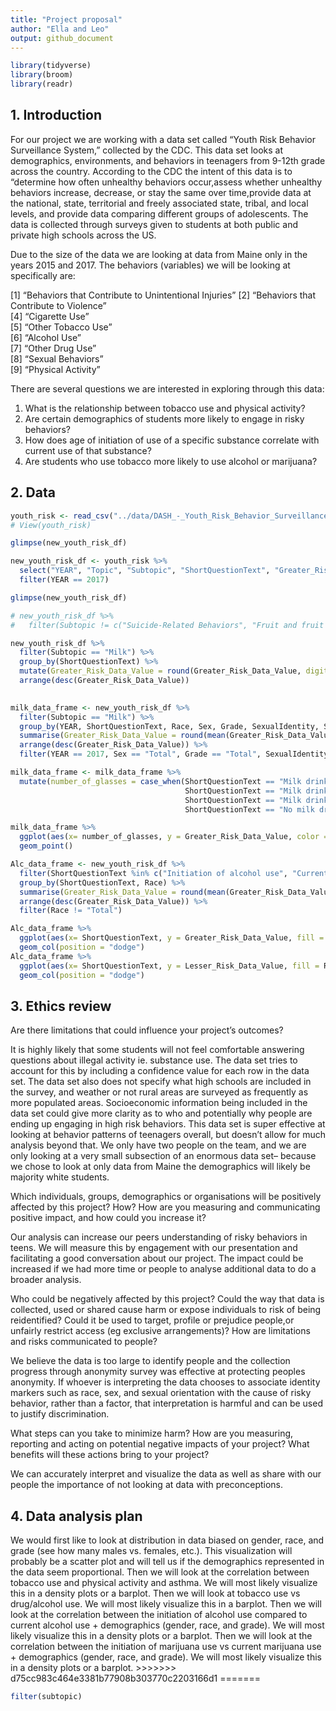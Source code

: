 ```yaml
---
title: "Project proposal"
author: "Ella and Leo"
output: github_document
---
```


```r
library(tidyverse)
library(broom)
library(readr)

```

## 1. Introduction

For our project we are working with a data set called "Youth Risk Behavior Surveillance System," collected by the CDC. This data set looks at demographics, environments, and behaviors in teenagers from 9-12th grade across the country. According to the CDC the intent of this data is to "determine how often unhealthy behaviors occur,assess whether unhealthy behaviors increase, decrease, or stay the same over time,provide data at the national, state, territorial and freely associated state, tribal, and local levels, and provide data comparing different groups of adolescents. The data is collected through surveys given to students at both public and private high schools across the US. 

Due to the size of the data we are looking at data from Maine only in the years 2015 and 2017. The behaviors (variables) we will be looking at specifically are:

 [1] "Behaviors that Contribute to Unintentional Injuries"
 [2] "Behaviors that Contribute to Violence"              
 [4] "Cigarette Use"                                      
 [5] "Other Tobacco Use"                                  
 [6] "Alcohol Use"                                        
 [7] "Other Drug Use"   
 [8] "Sexual Behaviors"    
 [9] "Physical Activity"                                  


There are several questions we are interested in exploring through this data:

1. What is the relationship between tobacco use and physical activity? 
2. Are certain demographics of students more likely to engage in risky behaviors?
3. How does age of initiation of use of a specific substance correlate with current use of that substance?
4. Are students who use tobacco more likely to use alcohol or marijuana?



## 2. Data

```r
youth_risk <- read_csv("../data/DASH_-_Youth_Risk_Behavior_Surveillance_System__YRBSS___High_School____Including_Sexual_Orientation_20240207.csv")
# View(youth_risk)

```

```r
glimpse(new_youth_risk_df)
```

```r
new_youth_risk_df <- youth_risk %>% 
  select("YEAR", "Topic", "Subtopic", "ShortQuestionText", "Greater_Risk_Data_Value", "Lesser_Risk_Data_Value", "Sample_Size", "Sex", "Race", "Grade", "SexualIdentity", "SexOfSexualContacts") %>%
  filter(YEAR == 2017)

```

```r
glimpse(new_youth_risk_df)
```

```r
# new_youth_risk_df %>%
#   filter(Subtopic != c("Suicide-Related Behaviors", "Fruit and fruit juices", "Milk", "Obesity and Overweight", "Sleep")) 
```


```r
new_youth_risk_df %>%
  filter(Subtopic == "Milk") %>%
  group_by(ShortQuestionText) %>%
  mutate(Greater_Risk_Data_Value = round(Greater_Risk_Data_Value, digits = 0)) %>%
  arrange(desc(Greater_Risk_Data_Value))
  
```

```r
milk_data_frame <- new_youth_risk_df %>%
  filter(Subtopic == "Milk") %>%
  group_by(YEAR, ShortQuestionText, Race, Sex, Grade, SexualIdentity, SexOfSexualContacts, Sample_Size) %>%
  summarise(Greater_Risk_Data_Value = round(mean(Greater_Risk_Data_Value, na.rm =TRUE), digits = 0)) %>%
  arrange(desc(Greater_Risk_Data_Value)) %>%
  filter(YEAR == 2017, Sex == "Total", Grade == "Total", SexualIdentity == "Total", SexOfSexualContacts == "Total", Race != "Total")
```

```r
milk_data_frame <- milk_data_frame %>% 
  mutate(number_of_glasses = case_when(ShortQuestionText == "Milk drinking >= 3 glasses" ~ 3,
                                       ShortQuestionText == "Milk drinking >= 2 glasses" ~ 2,
                                       ShortQuestionText == "Milk drinking >= 1 glass" ~ 1,
                                       ShortQuestionText == "No milk drinking" ~ 0))
```

```r
milk_data_frame %>% 
  ggplot(aes(x= number_of_glasses, y = Greater_Risk_Data_Value, color = Race))+
  geom_point()
```
```r
Alc_data_frame <- new_youth_risk_df %>%
  filter(ShortQuestionText %in% c("Initiation of alcohol use", "Current alcohol use")) %>%
  group_by(ShortQuestionText, Race) %>%
  summarise(Greater_Risk_Data_Value = round(mean(Greater_Risk_Data_Value, na.rm =TRUE), digits = 0), Lesser_Risk_Data_Value = round(mean(Lesser_Risk_Data_Value, na.rm =TRUE), digits = 0)) %>%
  arrange(desc(Greater_Risk_Data_Value)) %>%
  filter(Race != "Total")
```


```r
Alc_data_frame %>% 
  ggplot(aes(x= ShortQuestionText, y = Greater_Risk_Data_Value, fill = Race))+
  geom_col(position = "dodge")
Alc_data_frame %>% 
  ggplot(aes(x= ShortQuestionText, y = Lesser_Risk_Data_Value, fill = Race))+
  geom_col(position = "dodge")
```

## 3. Ethics review

Are there limitations that could influence your
project’s outcomes?

It is highly likely that some students will not feel comfortable answering questions about illegal activity ie. substance use. The data set tries to account for this by including a confidence value for each row in the data set. The data set also does not specify what high schools are included in the survey, and weather or not rural areas are surveyed as frequently as more populated areas.  Socioeconomic information being included in the data set could give more clarity as to who and potentially why people are ending up engaging in high risk behaviors. This data set is super effective at looking at behavior patterns of teenagers overall, but doesn't allow for much analysis beyond that. We only have two people on the team, and we are only looking at a very small subsection of an enormous data set-- because we chose to look at only data from Maine the demographics will likely be majority white students. 

Which individuals, groups, demographics or organisations will be positively affected by this project? How? How are you measuring and communicating positive impact, and how could you increase it? 

Our analysis can increase our peers understanding of risky behaviors in teens. We will measure this by engagement with our presentation and facilitating a good conversation about our project. 
The impact could be increased if we had more time or people to analyse additional data to do a broader analysis. 

Who could be negatively affected by this project? Could the way that data is collected, used or shared cause harm or expose individuals to risk of being reidentified? Could it be used to target, profile or prejudice people,or unfairly restrict access (eg exclusive arrangements)?
How are limitations and risks communicated to people? 

We believe the data is too large to identify people and the collection progress through anonymity survey was effective at protecting peoples anonymity. If whoever is interpreting the data chooses to associate identity markers such as race, sex, and sexual orientation with the cause of risky behavior, rather than a factor, that interpretation is harmful and can be used to justify discrimination. 

What steps can you take to minimize harm? How are you measuring, reporting and acting on potential negative impacts of your project? What benefits will these actions bring to your project?

We can accurately interpret and visualize the data as well as share with our people the importance of not looking at data with preconceptions. 


## 4. Data analysis plan


We would first like to look at distribution in data biased on gender, race, and grade (see how many males vs. females, etc.). This visualization will probably be a scatter plot and will tell us if the demographics represented in the data seem proportional.
Then we will look at the correlation between tobacco use and physical activity and asthma. We will most likely visualize this in a density plots or a barplot.
Then we will look at tobacco use vs drug/alcohol use. We will most likely visualize this in a barplot.
Then we will look at the correlation between the initiation of alcohol use compared to current alcohol use + demographics (gender, race, and grade). We will most likely visualize this in a density plots or a barplot.
Then we will look at the correlation between the initiation of marijuana use vs current marijuana use + demographics (gender, race, and grade). We will most likely visualize this in a density plots or a barplot.
>>>>>>> d75cc983c464e3381b77908b303770c2203166d1
=======

```r
filter(subtopic)
```

```r
```

